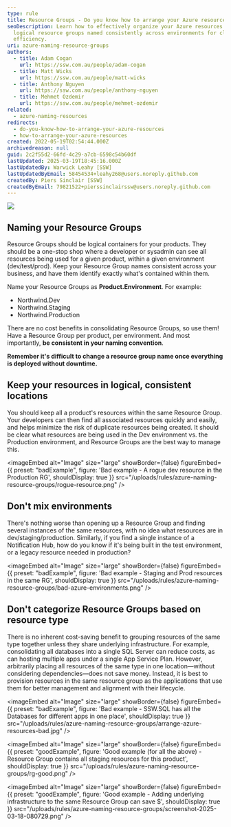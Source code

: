 ```yaml
---
type: rule
title: Resource Groups - Do you know how to arrange your Azure resources?
seoDescription: Learn how to effectively organize your Azure resources using
  logical resource groups named consistently across environments for clarity and
  efficiency.
uri: azure-naming-resource-groups
authors:
  - title: Adam Cogan
    url: https://ssw.com.au/people/adam-cogan
  - title: Matt Wicks
    url: https://ssw.com.au/people/matt-wicks
  - title: Anthony Nguyen
    url: https://ssw.com.au/people/anthony-nguyen
  - title: Mehmet Ozdemir
    url: https://ssw.com.au/people/mehmet-ozdemir
related:
  - azure-naming-resources
redirects:
  - do-you-know-how-to-arrange-your-azure-resources
  - how-to-arrange-your-azure-resources
created: 2022-05-19T02:54:44.000Z
archivedreason: null
guid: 2c2f55d2-66fd-4c29-a7cb-6598c54b60df
lastUpdated: 2025-03-19T18:45:16.000Z
lastUpdatedBy: Warwick Leahy [SSW]
lastUpdatedByEmail: 58454534+leahy268@users.noreply.github.com
createdBy: Piers Sinclair [SSW]
createdByEmail: 79821522+pierssinclairssw@users.noreply.github.com
---
```

![](/uploads/rules/azure-naming-resource-groups/icon-naming-azure_1710232021931.png)

## Naming your Resource Groups

Resource Groups should be logical containers for your products. They should be a one-stop shop where a developer or sysadmin can see all resources being used for a given product, within a given environment (dev/test/prod). Keep your Resource Group names consistent across your business, and have them identify exactly what's contained within them.

Name your Resource Groups as **Product.Environment**. For example:

* Northwind.Dev
* Northwind.Staging
* Northwind.Production

There are no cost benefits in consolidating Resource Groups, so use them! Have a Resource Group per product, per environment. And most importantly, **be consistent in your naming convention**.

**Remember it's difficult to change a resource group name once everything is deployed without downtime.**
## Keep your resources in logical, consistent locations

You should keep all a product's resources within the same Resource Group. Your developers can then find all associated resources quickly and easily, and helps minimize the risk of duplicate resources being created. It should be clear what resources are being used in the Dev environment vs. the Production environment, and Resource Groups are the best way to manage this.

<imageEmbed
  alt="Image"
  size="large"
  showBorder={false}
  figureEmbed={{
    preset: "badExample",
    figure: 'Bad example - A rogue dev resource in the Production RG',
    shouldDisplay: true
  }}
  src="/uploads/rules/azure-naming-resource-groups/rogue-resource.png"
/>

## Don't mix environments

There's nothing worse than opening up a Resource Group and finding several instances of the same resources, with no idea what resources are in dev/staging/production. Similarly, if you find a single instance of a Notification Hub, how do you know if it's being built in the test environment, or a legacy resource needed in production?

<imageEmbed
  alt="Image"
  size="large"
  showBorder={false}
  figureEmbed={{
    preset: "badExample",
    figure: 'Bad example - Staging and Prod resources in the same RG',
    shouldDisplay: true
  }}
  src="/uploads/rules/azure-naming-resource-groups/bad-azure-environments.png"
/>

## Don't categorize Resource Groups based on resource type

There is no inherent cost-saving benefit to grouping resources of the same type together unless they share underlying infrastructure. For example, consolidating all databases into a single SQL Server can reduce costs, as can hosting multiple apps under a single App Service Plan. However, arbitrarily placing all resources of the same type in one location—without considering dependencies—does not save money. Instead, it is best to provision resources in the same resource group as the applications that use them for better management and alignment with their lifecycle.

<imageEmbed
  alt="Image"
  size="large"
  showBorder={false}
  figureEmbed={{
    preset: "badExample",
    figure: 'Bad example - SSW.SQL has all the Databases for different apps in one place',
    shouldDisplay: true
  }}
  src="/uploads/rules/azure-naming-resource-groups/arrange-azure-resources-bad.jpg"
/>

<imageEmbed
  alt="Image"
  size="large"
  showBorder={false}
  figureEmbed={{
    preset: "goodExample",
    figure: 'Good example (for all the above) - Resource Group contains all staging resources for this product',
    shouldDisplay: true
  }}
  src="/uploads/rules/azure-naming-resource-groups/rg-good.png"
/>

<imageEmbed
  alt="Image"
  size="large"
  showBorder={false}
  figureEmbed={{
    preset: "goodExample",
    figure: 'Good example - Adding underlying infrastructure to the same Resource Group can save $',
    shouldDisplay: true
  }}
  src="/uploads/rules/azure-naming-resource-groups/screenshot-2025-03-18-080729.png"
/>
